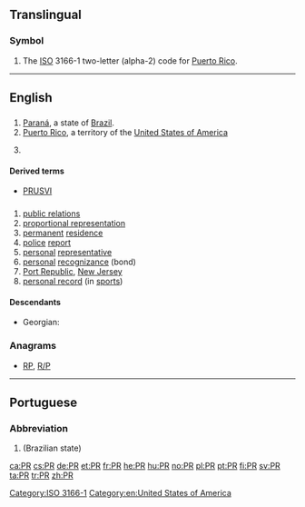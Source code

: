 {{also|pr|Pr|P.R.|.pr}}
==Translingual==

===Symbol===
{{head|mul|symbol}}

# The [[ISO]] 3166-1 two-letter (alpha-2) code for [[Puerto Rico]].

[[Category:ISO 3166-1]]
----

==English==

==={{abbreviation-old|en}}===
{{head|en}}

# [[Paraná]], a state of [[Brazil]].
# [[Puerto Rico]], a territory of the [[United States of America]]
# {{label|en|electronics}} {{abbreviation of|preset|lang=en}}

====Derived terms====
* {{sense|Puerto Rico}} [[PRUSVI]]

==={{initialism-old|en}}===
{{head|en}}

# [[public relations]]
# [[proportional representation]]
# [[permanent]] [[residence]]
# [[police]] [[report]]
# [[personal]] [[representative]]
# [[personal]] [[recognizance]] (bond)
# [[Port Republic]], [[New Jersey]]
# [[personal record]] (in [[sport|sports]])

====Descendants====
* Georgian: {{l|ka|პიარი|tr=piari}}

===Anagrams===
* [[RP#English|RP]], [[R/P#English|R/P]]

[[Category:en:United States of America]]

----

==Portuguese==

===Abbreviation===
{{head|pt|abbreviation}}

# {{abbreviation of|Paraná|lang=pt}} (Brazilian state)

[[ca:PR]]
[[cs:PR]]
[[de:PR]]
[[et:PR]]
[[fr:PR]]
[[he:PR]]
[[hu:PR]]
[[no:PR]]
[[pl:PR]]
[[pt:PR]]
[[fi:PR]]
[[sv:PR]]
[[ta:PR]]
[[tr:PR]]
[[zh:PR]]